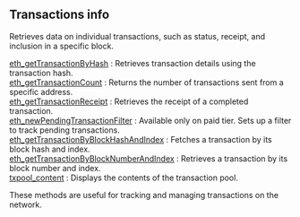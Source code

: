 
<Meta title="BSC transactions info | dRPC" />

## Transactions info

Retrieves data on individual transactions, such as status, receipt, and inclusion in a specific block.

[eth_getTransactionByHash](/bsc-api/transactionsinfo/eth_getTransactionByHash) : Retrieves transaction details using the transaction hash. \
[eth_getTransactionCount](/bsc-api/transactionsinfo/eth_getTransactionCount) : Returns the number of transactions sent from a specific address. \
[eth_getTransactionReceipt](/bsc-api/transactionsinfo/eth_getTransactionReceipt) : Retrieves the receipt of a completed transaction. \
[eth_newPendingTransactionFilter](/bsc-api/transactionsinfo/eth_newPendingTransactionFilter) : Available only on paid tier. Sets up a filter to track pending transactions. \
[eth_getTransactionByBlockHashAndIndex](/bsc-api/transactionsinfo/eth_getTransactionByBlockHashAndIndex) : Fetches a transaction by its block hash and index. \
[eth_getTransactionByBlockNumberAndIndex](/bsc-api/transactionsinfo/eth_getTransactionByBlockNumberAndIndex) : Retrieves a transaction by its block number and index. \
[txpool_content](/bsc-api/transactionsinfo/txpool_content) : Displays the contents of the transaction pool.

These methods are useful for tracking and managing transactions on the network.

<Space h={16} />
<GetStarted />

